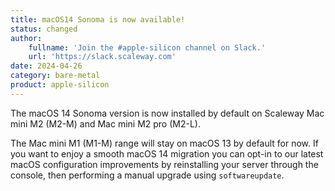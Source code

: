 ```yaml
---
title: macOS14 Sonoma is now available!
status: changed
author:
    fullname: 'Join the #apple-silicon channel on Slack.'
    url: 'https://slack.scaleway.com'
date: 2024-04-26
category: bare-metal
product: apple-silicon
---
```


The macOS 14 Sonoma version is now installed by default on Scaleway Mac mini M2 (M2-M) and Mac mini M2 pro (M2-L). 

The Mac mini M1 (M1-M) range will stay on macOS 13 by default for now. If you want to enjoy a smooth macOS 14 migration you can opt-in to our latest macOS configuration improvements by reinstalling your server through the console, then performing a manual upgrade using `softwareupdate`.


